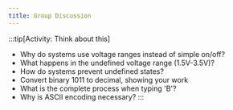 ```yaml
---
title: Group Discussion
---
```


:::tip[Activity: Think about this]
   - Why do systems use voltage ranges instead of simple on/off?
   - What happens in the undefined voltage range (1.5V-3.5V)?
   - How do systems prevent undefined states?
   - Convert binary 1011 to decimal, showing your work
   - What is the complete process when typing 'B'?
   - Why is ASCII encoding necessary?
:::
